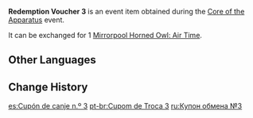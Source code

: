 {{Item Infobox
|id           = 101869
|image        = Item Redemption Voucher 3.png
|type         = Event Items
|group        = Redemption Vouchers
|description  = Used to redeem [[Mirrorpool Horned Owl: Air Time]]
|source1      = [[Core of the Apparatus]] Event
|event        = Core of the Apparatus
}}
'''Redemption Voucher 3''' is an event item obtained during the [[Core of the Apparatus]] event.

It can be exchanged for 1 [[Mirrorpool Horned Owl: Air Time]].

==Other Languages==
{{Other Languages
|default_hidden = 1
|en      = Redemption Voucher 3
|zhs     = 兑换券3号
|zhs_rm  = Duìhuàn-quàn Sān Hào
|zht     = 兌換券3號
|zht_rm  = Duìhuàn-quàn Sān Hào
|ja      = 引換券3
|ja_rm   = Hikikaeken San
|ko      = 교환 쿠폰 3호
|ko_rm   = Gyohwan Kupon Samho
|es      = Cupón de canje n.º 3
|fr      = Coupon d'échange 3
|ru      = Купон обмена №3
|th      = คูปองแลกรับหมายเลข 3
|th_rm   = 
|vi      = Phiếu Quà Tặng 3
|de      = Gutschein Nr.3
|id      = Kupon Penukaran 3
|pt      = Cupom de Troca 3
|tr      = Etkinleştirme Kuponu 3
|it      = Voucher di scambio 3
}}

==Change History==
{{Change History|2.7}}

[[es:Cupón de canje n.º 3]]
[[pt-br:Cupom de Troca 3]]
[[ru:Купон обмена №3]]